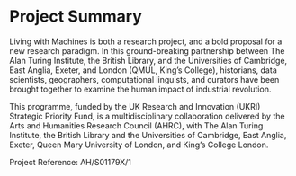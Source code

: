 # Project Summary

<!-- From https://livingwithmachines.ac.uk/about: -->

Living with Machines is both a research project, and a bold proposal for a new research paradigm. In this ground-breaking partnership between The Alan Turing Institute, the British Library, and the Universities of Cambridge, East Anglia, Exeter, and London (QMUL, King’s College), historians, data scientists, geographers, computational linguists, and curators have been brought together to examine the human impact of industrial revolution.

This programme, funded by the UK Research and Innovation (UKRI) Strategic Priority Fund,  is a multidisciplinary collaboration delivered by the Arts and Humanities Research Council (AHRC), with The Alan Turing Institute, the British Library and the Universities of Cambridge, East Anglia, Exeter, Queen Mary University of London, and King’s College London.

Project Reference: AH/S01179X/1
